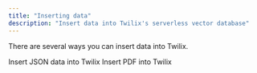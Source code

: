 ```yaml
---
title: "Inserting data"
description: "Insert data into Twilix's serverless vector database"
---
```


There are several ways you can insert data into Twilix.

<Snippet file="installation.mdx" />

<CardGroup cols={2}>
  <Card
    title="Bulk Insert Objects"
    icon="pen-to-square"
    href="../api-reference/endpoint/bulkInsert"
  >
    Insert JSON data into Twilix
  </Card>
  <Card title="Insert PDF" icon="image" href="../api-reference/endpoint/insertPdf">
    Insert PDF into Twilix
  </Card>
</CardGroup>
